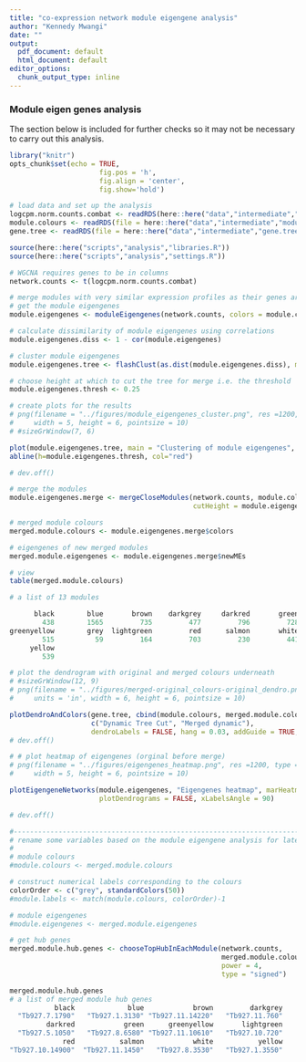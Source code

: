 ```yaml
---
title: "co-expression network module eigengene analysis"
author: "Kennedy Mwangi"
date: ""
output:
  pdf_document: default
  html_document: default
editor_options: 
  chunk_output_type: inline
---
```

### Module eigen genes analysis
The section below is included for further checks so it may not be necessary to carry out this analysis.


```r
library("knitr")
opts_chunk$set(echo = TRUE, 
                      fig.pos = 'h', 
                      fig.align = 'center', 
                      fig.show='hold')
```

```r

# load data and set up the analysis
logcpm.norm.counts.combat <- readRDS(here::here("data","intermediate","logcpm.norm.counts.combat.RDS"))
module.colours <- readRDS(file = here::here("data","intermediate","module.colours.RDS"))
gene.tree <- readRDS(file = here::here("data","intermediate","gene.tree.RDS"))

source(here::here("scripts","analysis","libraries.R"))
source(here::here("scripts","analysis","settings.R"))
```

```r

# WGCNA requires genes to be in columns
network.counts <- t(logcpm.norm.counts.combat)

# merge modules with very similar expression profiles as their genes are highly co-expressed
# get the module eigengenes
module.eigengenes <- moduleEigengenes(network.counts, colors = module.colours)$eigengenes

# calculate dissimilarity of module eigengenes using correlations
module.eigengenes.diss <- 1 - cor(module.eigengenes)

# cluster module eigengenes
module.eigengenes.tree <- flashClust(as.dist(module.eigengenes.diss), method = "average")

# choose height at which to cut the tree for merge i.e. the threshold
module.eigengenes.thresh <- 0.25

# create plots for the results
# png(filename = "../figures/module_eigengenes_cluster.png", res =1200, type = "cairo", units = 'in',
#     width = 5, height = 6, pointsize = 10)
# #sizeGrWindow(7, 6)

plot(module.eigengenes.tree, main = "Clustering of module eigengenes", xlab = "", sub = "")
abline(h=module.eigengenes.thresh, col="red")

# dev.off()

# merge the modules
module.eigengenes.merge <- mergeCloseModules(network.counts, module.colours, 
                                             cutHeight = module.eigengenes.thresh)

# merged module colours
merged.module.colours <- module.eigengenes.merge$colors

# eigengenes of new merged modules
merged.module.eigengenes <- module.eigengenes.merge$newMEs

```
```r
# view
table(merged.module.colours)

# a list of 13 modules

      black        blue       brown    darkgrey     darkred       green 
        438        1565         735         477         796         728 
greenyellow        grey  lightgreen         red      salmon       white 
        515          59         164         703         230         441 
     yellow 
        539

```

```r

# plot the dendrogram with original and merged colours underneath
# #sizeGrWindow(12, 9)
# png(filename = "../figures/merged-original_colours-original_dendro.png", res =1200, type = "cairo", 
#     units = 'in', width = 6, height = 6, pointsize = 10)

plotDendroAndColors(gene.tree, cbind(module.colours, merged.module.colours), 
                    c("Dynamic Tree Cut", "Merged dynamic"), 
                    dendroLabels = FALSE, hang = 0.03, addGuide = TRUE, guideHang = 0.05)
# dev.off()

```

```r
# # plot heatmap of eigengenes (orginal before merge)
# png(filename = "../figures/eigengenes_heatmap.png", res =1200, type = "cairo", units = 'in',
#     width = 5, height = 6, pointsize = 10)

plotEigengeneNetworks(module.eigengenes, "Eigengenes heatmap", marHeatmap = c(3,4,2,2),
                      plotDendrograms = FALSE, xLabelsAngle = 90)

# dev.off()

```

```r

#-----------------------------------------------------------------------------------------
# rename some variables based on the module eigengene analysis for later use
#
# module colours
#module.colours <- merged.module.colours

# construct numerical labels corresponding to the colours
colorOrder <- c("grey", standardColors(50))
#module.labels <- match(module.colours, colorOrder)-1

# module eigengenes
#module.eigengenes <- merged.module.eigengenes

# get hub genes
merged.module.hub.genes <- chooseTopHubInEachModule(network.counts,
                                                    merged.module.colours,
                                                    power = 4,
                                                    type = "signed")

merged.module.hub.genes
# a list of merged module hub genes
           black             blue            brown         darkgrey 
  "Tb927.7.1790"   "Tb927.1.3130" "Tb927.11.14220"   "Tb927.11.760" 
         darkred            green      greenyellow       lightgreen 
  "Tb927.5.1050"   "Tb927.8.6580" "Tb927.11.10610"   "Tb927.10.720" 
             red           salmon            white           yellow 
"Tb927.10.14900"  "Tb927.11.1450"   "Tb927.8.3530"   "Tb927.1.3550"

```
